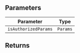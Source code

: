 ## Parameters

| Parameter            | Type     |
| -------------------- | -------- |
| `isAuthorizedParams` | `Params` |

## Returns

